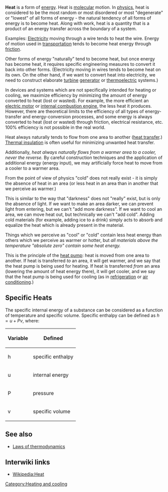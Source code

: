 '''Heat''' is a form of [[energy]]. Heat is [[molecule| molecular]] motion. In [[physics]], heat is considered to be the most random or most disordered or most "degenerate" or "lowest" of all forms of energy - the natural tendency of all forms of energy is to become heat. Along with work, heat is a quantity that is a product of an energy transfer across the boundary of a system.

Examples: [[Electricity]] moving through a wire tends to heat the wire. Energy of motion used in [[transportation]] tends to become heat energy through [[friction]].

Other forms of energy "naturally" tend to become heat, but once energy has become heat, it requires specific engineering measures to convert it back into other forms. (Electricity moving in wires tends to become heat on its own. On the other hand, if we want to convert heat into electricity, we need to construct elaborate [[turbine]] [[generator]] or [[thermoelectric]]{{w|Thermoelectric_effect}} systems.)

In devices and systems which are not specifically intended for heating or cooling, we maximize efficiency by minimizing the amount of energy converted to heat (lost or wasted). For example, the more efficient an [[electric motor]] or [[internal combustion engine]], the less heat it produces. However, there are theoretical limits to the efficiency of all types of energy-transfer and energy-conversion processes, and some energy is always converted to heat (lost or wasted) through friction, electrical resistance, etc. 100% efficiency is not possible in the real world.

Heat always naturally tends to flow from one area to another ([[heat transfer]].) [[Thermal insulation]] is often useful for minimizing unwanted heat transfer.

Additionally, ''heat always naturally flows from a warmer area to a cooler, never the reverse.'' By careful construction techniques and the application of additional energy (energy input), we may artificially force heat to move from a cooler to a warmer area.

From the point of view of physics "cold" does not really exist - it is simply the absence of heat in an area (or less heat in an area than in another that we perceive as warmer.)

This is similar to the way that "darkness" does not "really" exist, but is only the absence of light. If we want to make an area darker, we can prevent light from entering, but we can't "add more darkness". If we want to cool an area, we can move heat out, but technically we can't "add cold". Adding cold materials (for example, adding ice to a drink) simply acts to absorb and equalize the heat which is already present in the material.

Things which we perceive as "cool" or "cold" contain less heat energy than others which we perceive as warmer or hotter, but ''all materials above the temperature "absolute zero"{{w|http://en.wikipedia.org/wiki/Absolute_zero}} contain some heat energy.'' 

This is the principle of the [[heat pump]]: heat is moved from one area to another. If heat is transferred ''to'' an area, it will get warmer, and we say that the heat pump is being used for heating. If heat is transferred ''from'' an area (lowering the amount of heat energy there), it will get cooler, and we say that the heat pump is being used for cooling (as in [[refrigeration]] or [[air conditioning]].)


== Specific Heats ==

The specific internal energy of a substance can be considered as a function of temperature and specific volume. 
Specific enthalpy can be defined as <math> h=u+Pv </math>, where:

{| class="wikitable" style="margin: 1em auto 1em auto"
! Variable
! Defined
|-
| h
| specific enthalpy
|-
| u
| internal energy
|-
| P
| pressure
|-
| v
| specific volume
|}

==See also==
*[[Laws of thermodynamics]]

== Interwiki links ==

* [[Wikipedia:Heat]]

[[Category:Heating and cooling]]